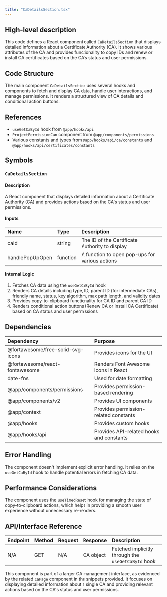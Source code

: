```yaml
---
title: "CaDetailsSection.tsx"
---
```


## High-level description
This code defines a React component called `CaDetailsSection` that displays detailed information about a Certificate Authority (CA). It shows various attributes of the CA and provides functionality to copy IDs and renew or install CA certificates based on the CA's status and user permissions.

## Code Structure
The main component `CaDetailsSection` uses several hooks and components to fetch and display CA data, handle user interactions, and manage permissions. It renders a structured view of CA details and conditional action buttons.

## References
- `useGetCaById` hook from `@app/hooks/api`
- `ProjectPermissionCan` component from `@app/components/permissions`
- Various constants and types from `@app/hooks/api/ca/constants` and `@app/hooks/api/certificates/constants`

## Symbols

### `CaDetailsSection`
#### Description
A React component that displays detailed information about a Certificate Authority (CA) and provides actions based on the CA's status and user permissions.

#### Inputs
| Name | Type | Description |
|:-----|:-----|:------------|
| caId | string | The ID of the Certificate Authority to display |
| handlePopUpOpen | function | A function to open pop-ups for various actions |

#### Internal Logic
1. Fetches CA data using the `useGetCaById` hook
2. Renders CA details including type, ID, parent ID (for intermediate CAs), friendly name, status, key algorithm, max path length, and validity dates
3. Provides copy-to-clipboard functionality for CA ID and parent CA ID
4. Renders conditional action buttons (Renew CA or Install CA Certificate) based on CA status and user permissions

## Dependencies
| Dependency | Purpose |
|:-----------|:--------|
| @fortawesome/free-solid-svg-icons | Provides icons for the UI |
| @fortawesome/react-fontawesome | Renders Font Awesome icons in React |
| date-fns | Used for date formatting |
| @app/components/permissions | Provides permission-based rendering |
| @app/components/v2 | Provides UI components |
| @app/context | Provides permission-related constants |
| @app/hooks | Provides custom hooks |
| @app/hooks/api | Provides API-related hooks and constants |

## Error Handling
The component doesn't implement explicit error handling. It relies on the `useGetCaById` hook to handle potential errors in fetching CA data.

## Performance Considerations
The component uses the `useTimedReset` hook for managing the state of copy-to-clipboard actions, which helps in providing a smooth user experience without unnecessary re-renders.

## API/Interface Reference
| Endpoint | Method | Request | Response | Description |
|:---------|:-------|:--------|:---------|:------------|
| N/A | GET | N/A | CA object | Fetched implicitly through the `useGetCaById` hook |

This component is part of a larger CA management interface, as evidenced by the related `CaPage` component in the snippets provided. It focuses on displaying detailed information about a single CA and providing relevant actions based on the CA's status and user permissions.